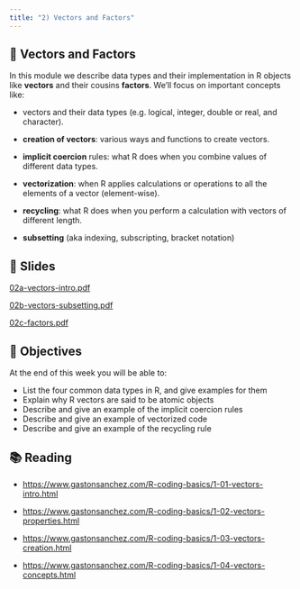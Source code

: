 ```yaml
---
title: "2) Vectors and Factors"
---
```



## 📖 Vectors and Factors

In this module we describe data types and their implementation in R objects like 
__vectors__ and their cousins __factors__. We'll focus on important concepts like:

- vectors and their data types (e.g. logical, integer, double or real, and character).

- __creation of vectors__: various ways and functions to create vectors.

- __implicit coercion__ rules: what R does when you combine values of different data types.

- __vectorization__: when R applies calculations or operations to all the elements of a vector (element-wise).

- __recycling__: what R does when you perform a calculation with vectors of different length.

- __subsetting__ (aka indexing, subscripting, bracket notation)
 


## 📰 Slides

[02a-vectors-intro.pdf](slides/02a-vectors-intro.pdf)

[02b-vectors-subsetting.pdf](slides/02b-vectors-subsetting.pdf)

[02c-factors.pdf](slides/02c-factors.pdf)



## 🎯 Objectives

At the end of this week you will be able to:

- List the four common data types in R, and give examples for them
- Explain why R vectors are said to be atomic objects
- Describe and give an example of the implicit coercion rules
- Describe and give an example of vectorized code
- Describe and give an example of the recycling rule



## 📚 Reading

- <a href="https://www.gastonsanchez.com/R-coding-basics/1-01-vectors-intro.html" target="_blank">https://www.gastonsanchez.com/R-coding-basics/1-01-vectors-intro.html</a>

- <a href="https://www.gastonsanchez.com/R-coding-basics/1-02-vectors-properties.html" target="_blank">https://www.gastonsanchez.com/R-coding-basics/1-02-vectors-properties.html</a>

- <a href="https://www.gastonsanchez.com/R-coding-basics/1-03-vectors-creation.html" target="_blank">https://www.gastonsanchez.com/R-coding-basics/1-03-vectors-creation.html</a>
 
- <a href="https://www.gastonsanchez.com/R-coding-basics/1-04-vectors-concepts.html" target="_blank">https://www.gastonsanchez.com/R-coding-basics/1-04-vectors-concepts.html</a>


